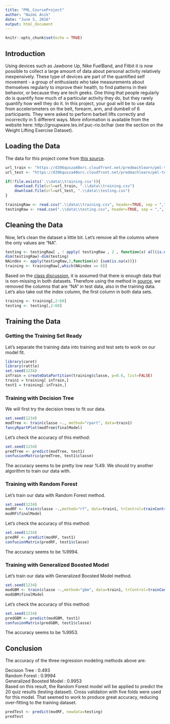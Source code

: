 ```yaml
---
title: "PML_CourseProject"
author: "Nazmi Anik"
date: "June 5, 2016"
output: html_document
---
```


```r
knitr::opts_chunk$set(echo = TRUE)
```

## Introduction  

Using devices such as Jawbone Up, Nike FuelBand, and Fitbit it is now possible to collect a large amount of data about personal activity relatively inexpensively. These type of devices are part of the quantified self movement - a group of enthusiasts who take measurements about themselves regularly to improve their health, to find patterns in their behavior, or because they are tech geeks. One thing that people regularly do is quantify how much of a particular activity they do, but they rarely quantify how well they do it. In this project, your goal will be to use data from accelerometers on the belt, forearm, arm, and dumbell of 6 participants. They were asked to perform barbell lifts correctly and incorrectly in 5 different ways. More information is available from the website here: http://groupware.les.inf.puc-rio.br/har (see the section on the Weight Lifting Exercise Dataset).  

## Loading the Data  

The data for this project come from [this source](http://groupware.les.inf.puc-rio.br/har).  
```r
url_train <- "https://d396qusza40orc.cloudfront.net/predmachlearn/pml-training.csv"
url_test <- "https://d396qusza40orc.cloudfront.net/predmachlearn/pml-testing.csv"

if(!file.exists('.\\data\\training.csv')){
    download.file(url=url_train, ".\\data\\training.csv")
    download.file(url=url_test, ".\\data\\testing.csv")
}

trainingRaw <- read.csv(".\\data\\training.csv", header=TRUE, sep = ",", na.strings = c("", "NA", "#DIV/0!"))
testingRaw <- read.csv(".\\data\\testing.csv", header=TRUE, sep = ",", na.strings = c("", "NA", "#DIV/0!"))
```

## Cleaning the Data  

Now, let's clean the dataset a little bit. Let's remove all the columns where the only values are "NA".  
```r
testing <- testingRaw[ , ! apply( testingRaw , 2 , function(x) all(is.na(x)) ) ]
dim(testingRaw)-dim(testing)
NAindex <- apply(testingRaw,2,function(x) {sum(is.na(x))}) 
training <- trainingRaw[,which(NAindex == 0)]
```
Based on the [class discussion](https://www.coursera.org/learn/practical-machine-learning/discussions/weeks/4/threads/1gqWVBxTEea3JA6-1_N9Kw/replies/CPHPZCYhEeaDFg6CjeDgQw), it is assumed that there is enough data that is non-missing in both datasets. Therefore using the method in [source](http://stackoverflow.com/a/15968711), we removed the columns that are "NA" in test data, also in the training data.  
Let's also take out the index column, the first column in both data sets.
```r
training <- training[,2:60]
testing <- testing[,2:60]
```
## Training the Data  

### Getting the Training Set Ready  
Let's separate the training data into training and test sets to work on our model fit.  
```r
library(caret)
library(rattle)
set.seed(1234)
inTrain = createDataPartition(training$classe, p=0.6, list=FALSE)
train1 = training[ inTrain,]
test1 = training[-inTrain,]
```

### Training with Decision Tree  
We will first try the decision trees to fit our data.  
```r
set.seed(1234)
modTree <- train(classe ~., method="rpart", data=train1)
fancyRpartPlot(modTree$finalModel)
```
Let's check the accuracy of this method:  
```r
set.seed(1234)
predTree <- predict(modTree, test1)
confusionMatrix(predTree, test1$classe)
```
The accuracy seems to be pretty low near %49. We should try another algorithm to train our data with.  

### Training with Random Forest  
Let's train our data with Random Forest method.     
```r
set.seed(1234)
modRF <- train(classe ~.,method="rf", data=train1, trControl=trainControl(method="cv",number=5), ntree=200, prox = TRUE)
modRF$finalModel
```
Let's check the accuracy of this method:  
```r
set.seed(1234)
predRF <- predict(modRF, test1)
confusionMatrix(predRF, test1$classe)
```
The accuracy seems to be %9994.  

### Training with Generalized Boosted Model  
Let's train our data with Generalized Boosted Model method.  
```r
set.seed(1234)
modGBM <- train(classe ~.,method="gbm", data=train1, trControl=trainControl(method="cv",number=5),verbose=FALSE)
modGBM$finalModel
```
Let's check the accuracy of this method:  
```r
set.seed(1234)
predGBM <- predict(modGBM, test1)
confusionMatrix(predGBM, test1$classe)
```
The accuracy seems to be  %9953.  

## Conclusion  
The accuracy of the three regression modeling methods above are:  

Decision Tree : 0.493  
Random Forest : 0.9994  
Generalized Boosted Model : 0.9953  
Based on this result, the Random Forest model will be applied to predict the 20 quiz results (testing dataset). Cross validation with five folds were used for this model. That seemed to work to produce great accuracy, reducing over-fitting to the training dataset.  

```r
predTest <- predict(modRF, newdata=testing)
predTest
```